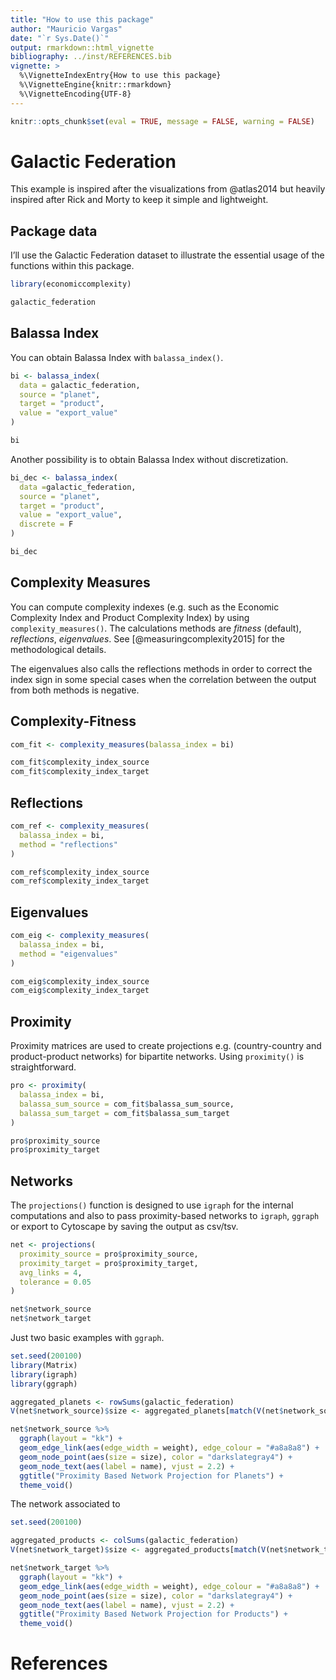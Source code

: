 ```yaml
---
title: "How to use this package"
author: "Mauricio Vargas"
date: "`r Sys.Date()`"
output: rmarkdown::html_vignette
bibliography: ../inst/REFERENCES.bib
vignette: >
  %\VignetteIndexEntry{How to use this package}
  %\VignetteEngine{knitr::rmarkdown}
  %\VignetteEncoding{UTF-8}
---
```


```r
knitr::opts_chunk$set(eval = TRUE, message = FALSE, warning = FALSE)
```

# Galactic Federation

This example is inspired after the visualizations from @atlas2014 but heavily
inspired after Rick and Morty to keep it simple and lightweight.

## Package data

I'll use the Galactic Federation dataset to illustrate the essential usage of the functions
within this package.

```r
library(economiccomplexity)

galactic_federation
```

## Balassa Index

You can obtain Balassa Index with `balassa_index()`.

```r
bi <- balassa_index(
  data = galactic_federation,
  source = "planet",
  target = "product",
  value = "export_value"
)

bi
```

Another possibility is to obtain Balassa Index without discretization.

```r
bi_dec <- balassa_index(
  data =galactic_federation,
  source = "planet",
  target = "product",
  value = "export_value",
  discrete = F
)

bi_dec
```

## Complexity Measures

You can compute complexity indexes (e.g. such as the Economic Complexity Index and Product Complexity Index) by using `complexity_measures()`. The calculations methods are *fitness* (default), *reflections*, *eigenvalues*. See [@measuringcomplexity2015] for the methodological details.

The eigenvalues also calls the reflections methods in order to correct the index sign
in some special cases when the correlation between the output from both methods is negative.

##  Complexity-Fitness

```r
com_fit <- complexity_measures(balassa_index = bi)

com_fit$complexity_index_source
com_fit$complexity_index_target
```

## Reflections

```r
com_ref <- complexity_measures(
  balassa_index = bi,
  method = "reflections"
)

com_ref$complexity_index_source
com_ref$complexity_index_target
```

## Eigenvalues

```r
com_eig <- complexity_measures(
  balassa_index = bi,
  method = "eigenvalues"
)

com_eig$complexity_index_source
com_eig$complexity_index_target
```

## Proximity

Proximity matrices are used to create projections e.g. (country-country and product-product
networks) for bipartite networks. Using `proximity()` is straightforward.

```r
pro <- proximity(
  balassa_index = bi,
  balassa_sum_source = com_fit$balassa_sum_source,
  balassa_sum_target = com_fit$balassa_sum_target
)

pro$proximity_source
pro$proximity_target
```

## Networks

The `projections()` function is designed to use `igraph` for the internal
computations and also to pass proximity-based networks to `igraph`, `ggraph`
or export to Cytoscape by saving the output as csv/tsv.

```r
net <- projections(
  proximity_source = pro$proximity_source,
  proximity_target = pro$proximity_target,
  avg_links = 4,
  tolerance = 0.05
)

net$network_source
net$network_target
```

Just two basic examples with `ggraph`.
```r
set.seed(200100)
library(Matrix)
library(igraph)
library(ggraph)

aggregated_planets <- rowSums(galactic_federation)
V(net$network_source)$size <- aggregated_planets[match(V(net$network_source)$name, names(aggregated_planets))]

net$network_source %>%
  ggraph(layout = "kk") +
  geom_edge_link(aes(edge_width = weight), edge_colour = "#a8a8a8") +
  geom_node_point(aes(size = size), color = "darkslategray4") +
  geom_node_text(aes(label = name), vjust = 2.2) +
  ggtitle("Proximity Based Network Projection for Planets") +
  theme_void()
```

The network associated to

```r
set.seed(200100)

aggregated_products <- colSums(galactic_federation)
V(net$network_target)$size <- aggregated_products[match(V(net$network_target)$name, names(aggregated_products))]

net$network_target %>%
  ggraph(layout = "kk") +
  geom_edge_link(aes(edge_width = weight), edge_colour = "#a8a8a8") +
  geom_node_point(aes(size = size), color = "darkslategray4") +
  geom_node_text(aes(label = name), vjust = 2.2) +
  ggtitle("Proximity Based Network Projection for Products") +
  theme_void()
```

# References
